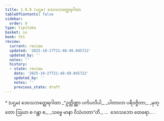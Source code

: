 ```yaml
---
title: 1.9.9 (ပဌမ) ဒေဝသဘတ္ထေရဂါထာ
tableOfContents: false
sidebar:
  order: 9
type: tipitaka
basket: su
book: th1
review:
  current: review
  updated: '2025-10-27T21:48:49.045722'
  updated_by: ''
  notes: ''
  history:
  - state: review
    date: '2025-10-27T21:48:49.045722'
    updated_by: ''
    notes: ''
    previous_state: draft
---
```



<ReviewStatus review={frontmatter.review} showDetails={true} />

<HypothesisAnnotation frontmatter={frontmatter} />

<DynamicBreadcrumb />

<Paragraph type="center" book="th1">
* (ပဌမ) ဒေဝသဘတ္ထေရဂါထာ
</Paragraph>

<Division number="89" book="th1" e="ch" v="19" p="239">

<Paragraph number="199" type="verses" book="th1">
_“ဥတ္တိဏ္ဏာ ပင်္ကပလိပါ,_  
_ပါတာလာ ပရိဝဇ္ဇိတာ;_  
_မုတ္တော ဩဃာ စ ဂန္ထာ စ,_  
_သဗ္ဗေ မာနာ ဝိသံဟတာ”တိ._  


</Paragraph>
</Division>

<Paragraph number="200" type="center" book="th1">
…  ဒေဝသဘော ထေရော… .
</Paragraph>